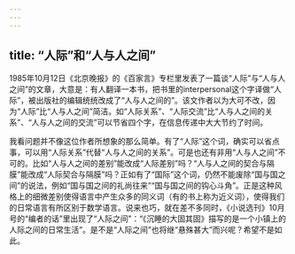 ```yaml
---
---
---
```

title: “人际”和“人与人之间”
---




1985年10月12日《北京晚报》的《百家言》专栏里发表了一篇谈“人际”与“人与人之间”的文章，大意是：有人翻译一本书，把书里的interpersonal这个字译做“人际”，被出版社的编辑统统改成了“人与人之间的”。该文作者以为大可不改，因为“人际”比“人与人之间”简洁。如“人际关系”、“人际交流”比“人与人之间的关系”、“人与人之间的交流”可以节省四个字，在信息传递中大大节约了时间。

我看问题并不像这位作者所想象的那么简单。有了“人际”这个词，确实可以省点事，可以用“人际关系”代替“人与人之间的关系”。可是也还有非用“人与人之间”不可的。比如“人与人之间的差别”能改成“人际差别”吗？“人与人之间的契合与隔膜”能改成“人际契合与隔膜”吗？正如有了“国际”这个词，仍然不能废除“国与国之间”的说法，例如“国与国之间的礼尚往来”“国与国之间的钩心斗角”。正是这种风格上的细微差别使得语言中产生众多的同义词（有的书上称为近义词），使得我们的日常语言有所区别于数学语言。说来也巧，就在差不多同时，《小说选刊》10月号的“编者的话”里出现了“人际之间”：“《沉睡的大固其固》描写的是一个小镇上的人际之间的日常生活”。是不是“人际之间”也将继“悬殊甚大”而兴呢？希望不是如此。
